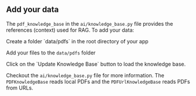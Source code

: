 ## Add your data

The `pdf_knowledge_base` in the `ai/knowledge_base.py` file provides the references (context) used for RAG. To add your data:

<Steps>
<Step title="Create a folder with your data">
  Create a folder `data/pdfs` in the root directory of your app
</Step>
<Step title="Add your data">

Add your files to the `data/pdfs` folder

</Step>

<Step title="Update Knowledge Base">
  Click on the `Update Knowledge Base` button to load the knowledge base.
</Step>
</Steps>

Checkout the `ai/knowledge_base.py` file for more information. The `PDFKnowledgeBase` reads local PDFs and the `PDFUrlKnowledgeBase` reads PDFs from URLs.

